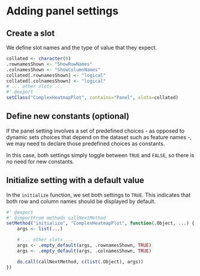 # Adding panel settings {#add-panel-setting}

## Create a slot

We define slot names and the type of value that they expect.

```r
collated <- character(0)
.rownamesShown <- "ShowRowNames"
.colnamesShown <- "ShowColumnNames"
collated[.rownamesShown] <- "logical"
collated[.colnamesShown] <- "logical"
# ... other slots ...
#' @export
setClass("ComplexHeatmapPlot", contains="Panel", slots=collated)
```

## Define new constants (optional)

If the panel setting involves a set of predefined choices - as opposed to dynamic sets choices that depend on the dataset such as feature names -, we may need to declare those predefined choices as constants.

In this case, both settings simply toggle between `TRUE` and `FALSE`, so there is no need for new constants.

## Initialize setting with a default value

In the `initialize` function, we set both settings to `TRUE`.
This indicates that both row and column names should be displayed by default.

```r
#' @export
#' @importFrom methods callNextMethod
setMethod("initialize", "ComplexHeatmapPlot", function(.Object, ...) {
    args <- list(...)

    # ... other slots ...
    args <- .empty_default(args, .rownamesShown, TRUE)
    args <- .empty_default(args, .colnamesShown, TRUE)

    do.call(callNextMethod, c(list(.Object), args))
})
```

